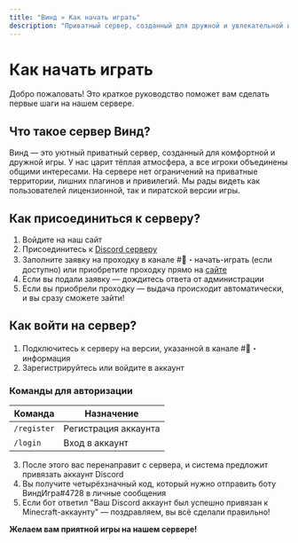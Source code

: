 ```yaml
---
title: "Винд » Как начать играть"
description: "Приватный сервер, созданный для дружной и увлекательной игры."
---
```

# Как начать играть

Добро пожаловать! Это краткое руководство поможет вам сделать первые шаги на нашем сервере.

## Что такое сервер Винд?

Винд — это уютный приватный сервер, созданный для комфортной и дружной игры. У нас царит тёплая атмосфера, а все игроки объединены общими интересами. На сервере нет ограничений на приватные территории, лишних плагинов и привилегий. Мы рады видеть как пользователей лицензионной, так и пиратской версии игры.

## Как присоединиться к серверу?

1. Войдите на наш сайт
2. Присоединитесь к [Discord серверу](https://discord.gg/VyaU5wvRMV)
3. Заполните заявку на проходку в канале #🎫・начать-играть (если доступно) или приобретите проходку прямо на [сайте](/pass)
4. Если вы подали заявку — дождитесь ответа от администрации
5. Если вы приобрели проходку — выдача происходит автоматически, и вы сразу сможете зайти!

## Как войти на сервер?

1. Подключитесь к серверу на версии, указанной в канале #📖・информация
2. Зарегистрируйтесь или войдите в аккаунт

### Команды для авторизации

| Команда | Назначение |
|---------|------------|
| `/register` | Регистрация аккаунта |
| `/login` | Вход в аккаунт |

3. После этого вас перенаправит с сервера, и система предложит привязать аккаунт Discord
4. Вы получите четырёхзначный код, который нужно отправить боту ВиндИгра#4728 в личные сообщения
5. Если бот ответил "Ваш Discord аккаунт был успешно привязан к Minecraft-аккаунту" — поздравляем, вы всё сделали правильно!

**Желаем вам приятной игры на нашем сервере!**
